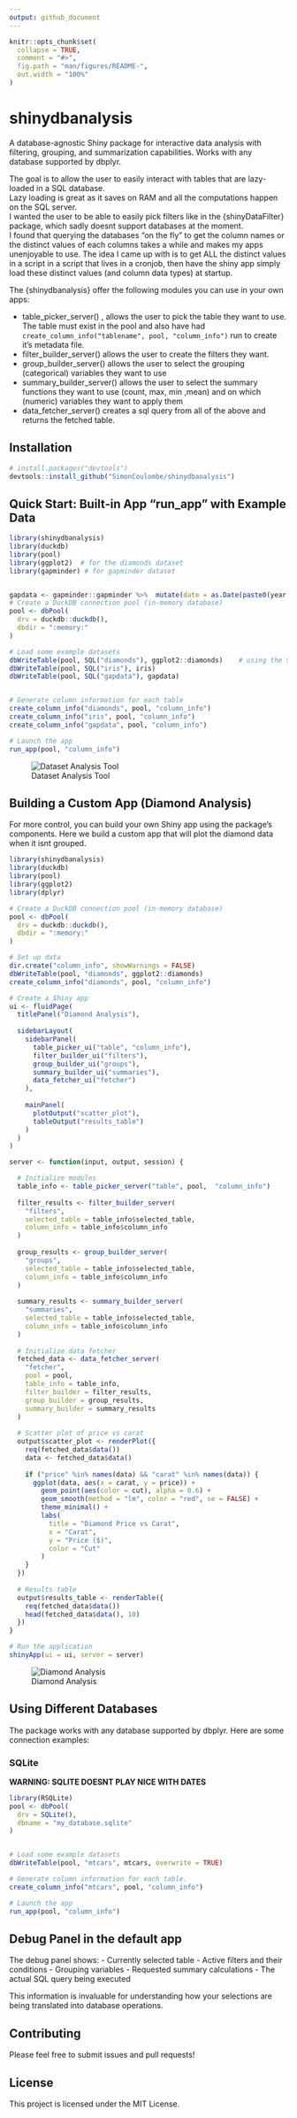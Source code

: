 ```yaml
---
output: github_document
---
```


<!-- README.md is generated from README.Rmd. Please edit that file -->

```r
knitr::opts_chunk$set(
  collapse = TRUE,
  comment = "#>",
  fig.path = "man/figures/README-",
  out.width = "100%"
)
```

# shinydbanalysis

A database-agnostic Shiny package for interactive data analysis with filtering, grouping, and summarization capabilities. Works with any database supported by dbplyr.

The goal is to allow the user to easily interact with tables that are lazy-loaded in a SQL database.     
Lazy loading is great as it saves on RAM and all the computations happen on the SQL server.  
I wanted the user to be able to easily pick filters like in the {shinyDataFilter} package, which sadly doesnt support databases at the moment.  
I found that querying the databases "on the fly" to get the column names or the distinct values of each columns takes a while and makes my apps unenjoyable to use. The idea I came up with is to get ALL the distinct values in a script in a script that lives in a cronjob, then have the shiny app simply load these  distinct values (and column data types) at startup.  

The {shinydbanalysis} offer the following modules you can use in your own apps:   

* table_picker_server() , allows the user to pick the table they want to use.  The table must exist in the pool and also have had `create_column_info("tablename", pool, "column_info")` run to create it's metadata file.  
* filter_builder_server()  allows the user to create the filters they want.   
* group_builder_server() allows the user to select the grouping (categorical) variables they want to use     
* summary_builder_server() allows the user to select the summary functions they want to use  (count, max, min ,mean) and on which (numeric) variables they want to apply them  
* data_fetcher_server() creates a sql query from all of the above and returns the fetched table.   

## Installation


```r
# install.packages("devtools")
devtools::install_github("SimonCoulombe/shinydbanalysis")
```

## Quick Start: Built-in App "run_app" with Example Data

```r

library(shinydbanalysis)
library(duckdb)
library(pool)
library(ggplot2)  # for the diamonds dataset
library(gapminder) # for gapminder dataset 


gapdata <- gapminder::gapminder %>%  mutate(date = as.Date(paste0(year, "-01-01"))) %>% filter(year >= 1990)
# Create a DuckDB connection pool (in-memory database)
pool <- dbPool(
  drv = duckdb::duckdb(),
  dbdir = ":memory:"
)

# Load some example datasets
dbWriteTable(pool, SQL("diamonds"), ggplot2::diamonds)    # using the SQL() functions helps when trying to write a table to a schema, and doesnt hurt otherwise.
dbWriteTable(pool, SQL("iris"), iris)
dbWriteTable(pool, SQL("gapdata"), gapdata)


# Generate column information for each table
create_column_info("diamonds", pool, "column_info")
create_column_info("iris", pool, "column_info")
create_column_info("gapdata", pool, "column_info")

# Launch the app
run_app(pool, "column_info")

```


![Dataset Analysis Tool](man/figures/dataset_analysis_tool.png)




## Building a Custom App (Diamond Analysis)

For more control, you can build your own Shiny app using the package's components. Here we build a custom app that will plot the diamond data when it isnt grouped.

```r

library(shinydbanalysis)
library(duckdb)
library(pool)
library(ggplot2)
library(dplyr)

# Create a DuckDB connection pool (in-memory database)
pool <- dbPool(
  drv = duckdb::duckdb(),
  dbdir = ":memory:"
)

# Set up data
dir.create("column_info", showWarnings = FALSE)
dbWriteTable(pool, "diamonds", ggplot2::diamonds)
create_column_info("diamonds", pool, "column_info")

# Create a Shiny app
ui <- fluidPage(
  titlePanel("Diamond Analysis"),
  
  sidebarLayout(
    sidebarPanel(
      table_picker_ui("table", "column_info"),
      filter_builder_ui("filters"),
      group_builder_ui("groups"),
      summary_builder_ui("summaries"),
      data_fetcher_ui("fetcher")
    ),
    
    mainPanel(
      plotOutput("scatter_plot"),
      tableOutput("results_table")
    )
  )
)

server <- function(input, output, session) {

  # Initialize modules
  table_info <- table_picker_server("table", pool,  "column_info")
  
  filter_results <- filter_builder_server(
    "filters",
    selected_table = table_info$selected_table,
    column_info = table_info$column_info
  )
  
  group_results <- group_builder_server(
    "groups",
    selected_table = table_info$selected_table,
    column_info = table_info$column_info
  )
  
  summary_results <- summary_builder_server(
    "summaries",
    selected_table = table_info$selected_table,
    column_info = table_info$column_info
  )
  
  # Initialize data fetcher
  fetched_data <- data_fetcher_server(
    "fetcher",
    pool = pool,
    table_info = table_info,
    filter_builder = filter_results,
    group_builder = group_results,
    summary_builder = summary_results
  )
  
  # Scatter plot of price vs carat
  output$scatter_plot <- renderPlot({
    req(fetched_data$data())
    data <- fetched_data$data()
    
    if ("price" %in% names(data) && "carat" %in% names(data)) {
      ggplot(data, aes(x = carat, y = price)) +
        geom_point(aes(color = cut), alpha = 0.6) +
        geom_smooth(method = "lm", color = "red", se = FALSE) +
        theme_minimal() +
        labs(
          title = "Diamond Price vs Carat",
          x = "Carat",
          y = "Price ($)",
          color = "Cut"
        )
    }
  })
  
  # Results table
  output$results_table <- renderTable({
    req(fetched_data$data())
    head(fetched_data$data(), 10)
  })
}

# Run the application
shinyApp(ui = ui, server = server)

```

![Diamond Analysis](man/figures/diamond_analysis.png)




## Using Different Databases

The package works with any database supported by dbplyr. Here are some connection examples:


### SQLite

**WARNING: SQLITE DOESNT PLAY NICE WITH DATES**
```r
library(RSQLite)
pool <- dbPool(
  drv = SQLite(),
  dbname = "my_database.sqlite"
)


# Load some example datasets
dbWriteTable(pool, "mtcars", mtcars, overwrite = TRUE)

# Generate column information for each table. 
create_column_info("mtcars", pool, "column_info")

# Launch the app
run_app(pool, "column_info")

```



## Debug Panel in the default app  

The debug panel shows:
- Currently selected table
- Active filters and their conditions
- Grouping variables
- Requested summary calculations
- The actual SQL query being executed

This information is invaluable for understanding how your selections are being translated into database operations.

## Contributing

Please feel free to submit issues and pull requests!

## License

This project is licensed under the MIT License.